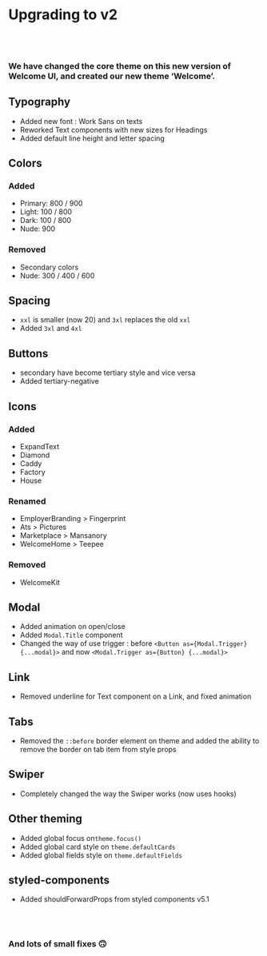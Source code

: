 # Upgrading to v2

<br /><br />

### We have changed the core theme on this new version of Welcome UI, and created our new theme ‘Welcome’.

## Typography

- Added new font : Work Sans on texts
- Reworked Text components with new sizes for Headings
- Added default line height and letter spacing

## Colors

### Added

- Primary: 800 / 900
- Light: 100 / 800
- Dark: 100 / 800
- Nude: 900

### Removed

- Secondary colors
- Nude: 300 / 400 / 600

## Spacing

- `xxl` is smaller (now 20) and `3xl` replaces the old `xxl`
- Added `3xl` and `4xl`

## Buttons

- secondary have become tertiary style and vice versa
- Added tertiary-negative

## Icons

### Added

- ExpandText
- Diamond
- Caddy
- Factory
- House

### Renamed

- EmployerBranding > Fingerprint
- Ats > Pictures
- Marketplace > Mansanory
- WelcomeHome > Teepee

### Removed

- WelcomeKit

## Modal

- Added animation on open/close
- Added `Modal.Title` component
- Changed the way of use trigger : before `<Button as={Modal.Trigger} {...modal}>` and now `<Modal.Trigger as={Button} {...modal}>`

## Link

- Removed underline for Text component on a Link, and fixed animation

## Tabs

- Removed the `::before` border element on theme and added the ability to remove the border on tab item from style props

## Swiper

- Completely changed the way the Swiper works (now uses hooks)

## Other theming

- Added global focus on`theme.focus()`
- Added global card style on `theme.defaultCards`
- Added global fields style on `theme.defaultFields`

## styled-components

- Added shouldForwardProps from styled components v5.1

<br /><br />

### And lots of small fixes 🙃

